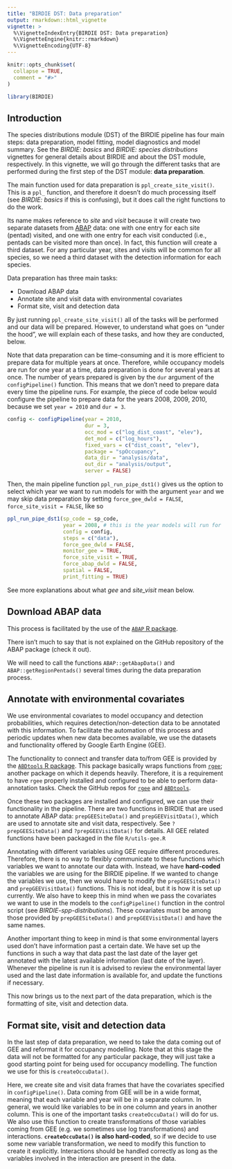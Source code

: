 ```yaml
---
title: "BIRDIE DST: Data preparation"
output: rmarkdown::html_vignette
vignette: >
  %\VignetteIndexEntry{BIRDIE DST: Data preparation}
  %\VignetteEngine{knitr::rmarkdown}
  %\VignetteEncoding{UTF-8}
---
```


```r
knitr::opts_chunk$set(
  collapse = TRUE,
  comment = "#>"
)
```

```r
library(BIRDIE)
```


## Introduction

The species distributions module (DST) of the BIRDIE pipeline has four main steps:
data preparation, model fitting, model diagnostics and model summary. See the 
*BIRDIE: basics* and *BIRDIE: species distributions* vignettes for general details
about BIRDIE and about the DST module, respectively. In this vignette, we will go through
the different tasks that are performed during the first step of the DST module: **data preparation**.

The main function used for data preparation is `ppl_create_site_visit()`. This is a
`ppl_` function, and therefore it doesn't do much processing itself (see *BIRDIE: basics* if
this is confusing), but it does call the right functions to do the work.

Its name makes reference to *site* and *visit* because it will create two separate datasets from
[ABAP](https://www.birdmap.africa/) data: one with one entry for each site (pentad) visited,
and one with one entry for each visit conducted (i.e., pentads can be visited more than once).
In fact, this function will create a third dataset. For any particular year, sites and visits will
be common for all species, so we need a third dataset with the detection information for each
species.

Data preparation has three main tasks: 

- Download ABAP data
- Annotate site and visit data with environmental covariates
- Format site, visit and detection data

By just running `ppl_create_site_visit()` all of the tasks will be performed and our
data will be prepared. However, to understand what goes on "under the hood", we will
explain each of these tasks, and how they are conducted, below.

Note that data preparation can be time-consuming and it is more efficient to prepare
data for multiple years at once. Therefore, while occupancy models are run for one
year at a time, data preparation is done for several years at once. The number of 
years prepared is given by the `dur` argument of the `configPipeline()` function.
This means that we don't need to prepare data every time the pipeline runs. For example,
the piece of code below would configure the pipeline to prepare data for the years
2008, 2009, 2010, because we set `year = 2010` and `dur = 3`.

```r
config <- configPipeline(year = 2010,
                         dur = 3,
                         occ_mod = c("log_dist_coast", "elev"),
                         det_mod = c("log_hours"),
                         fixed_vars = c("dist_coast", "elev"),
                         package = "spOccupancy",
                         data_dir = "analysis/data",
                         out_dir = "analysis/output",
                         server = FALSE)
```

Then, the main pipeline function `ppl_run_pipe_dst1()` gives us the option to
select which year we want to run models for with the argument `year` and we may
skip data preparation by setting `force_gee_dwld = FALSE`, `force_site_visit = FALSE`,
like so

```r
ppl_run_pipe_dst1(sp_code = sp_code,
                  year = 2008, # this is the year models will run for
                  config = config,
                  steps = c("data"),
                  force_gee_dwld = FALSE,
                  monitor_gee = TRUE,
                  force_site_visit = TRUE,
                  force_abap_dwld = FALSE,
                  spatial = FALSE,
                  print_fitting = TRUE)
```

See more explanations about what *gee* and *site_visit* mean below.


## Download ABAP data

This process is facilitated by the use of the [`ABAP` R package](https://github.com/AfricaBirdData/ABAP).

There isn't much to say that is not explained on the GitHub repository of the ABAP package (check it out).

We will need to call the functions `ABAP::getAbapData()` and `ABAP::getRegionPentads()` several times during
the data preparation process.

## Annotate with environmental covariates

We use environmental covariates to model occupancy and detection probabilities, which
requires detection/non-detection data to be annotated with this information. To 
facilitate the automation of this process and periodic updates when new data becomes
available, we use the datasets and functionality offered by Google Earth Engine (GEE).

The functionality to connect and transfer data to/from GEE is provided by the [`ABDtools` R package](https://github.com/AfricaBirdData/ABDtools).
This package basically wraps functions from [`rgee`](https://github.com/r-spatial/rgee); another package on which
it depends heavily. Therefore, it is a requirement to have `rgee` properly installed and configured
to be able to perform data-annotation tasks. Check the GitHub repos for [`rgee`](https://github.com/r-spatial/rgee)
and [`ABDtools`](https://github.com/AfricaBirdData/ABDtools).

Once these two packages are installed and configured, we can use their functionality in the pipeline.
There are two functions in BIRDIE that are used to annotate ABAP data: `prepGEESiteData()` and `prepGEEVisitData()`,
which are used to annotate site and visit data, respectively.
See `?prepGEESiteData()` and `?prepGEEVisitData()` for details. All GEE related functions
have been packaged in the file `R/utils-gee.R`

Annotating with different variables using GEE require different procedures. Therefore,
there is no way to flexibly communicate to these functions which variables we want to
annotate our data with. Instead, we have **hard-coded** the variables we are using for the
BIRDIE pipeline. If we wanted to change the variables we use, then we would have to
modify the `prepGEESiteData()` and `prepGEEVisitData()` functions. This is not ideal,
but it is how it is set up currently. We also have to keep this in mind when we pass
the covariates we want to use in the models to the `configPipeline()` function in the
control script (see *BIRDIE-spp-distributions*). These
covariates must be among those provided by `prepGEESiteData()` and `prepGEEVisitData()`
and have the same names.

Another important thing to keep in mind is that some environmental layers used don't have
information past a certain date. We have set up the functions in such a way that data past
the last date of the layer get annotated with the latest available information (last date of the layer).
Whenever the pipeline is run it is advised to review the environmental layer used and 
the last date information is available for, and update the functions if necessary.

This now brings us to the next part of the data preparation, which is the formatting
of site, visit and detection data.

## Format site, visit and detection data

In the last step of data preparation, we need to take the data coming out of GEE
and reformat it for occupancy modelling. Note that at this stage the data will not
be formatted for any particular package, they will just take a good starting point
for being used for occupancy modelling. The function we use for this is `createOccuData()`.

Here, we create site and visit data frames that have the covariates specified in
`configPipeline()`. Data coming from GEE will be in a wide format, meaning that each variable
and year will be in a separate column. In general, we would like variables to be in one column
and years in another column. This is one of the important tasks `createOccuData()` will do
for us. We also use this function to create transformations of those variables
coming from GEE (e.g. we sometimes use log transformations) and interactions. **`createOccuData()` is
also hard-coded**, so if we decide to use some new variable transformation, we need to
modify this function to create it explicitly. Interactions should be handled correctly
as long as the variables involved in the interaction are present in the data.
